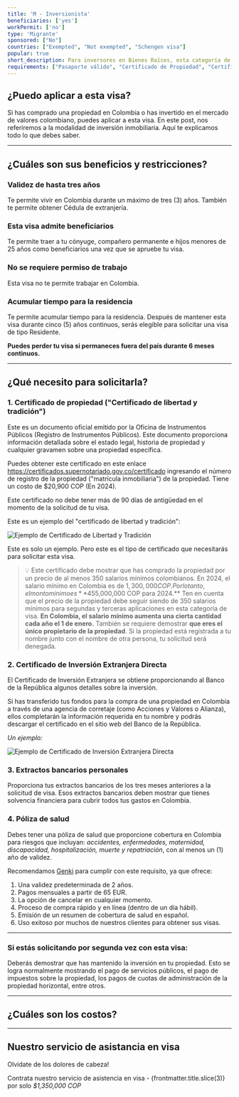 ```yaml
---
title: 'M - Inversionista'
beneficiaries: ['yes']
workPermit: ['no']
type: 'Migrante'
sponsored: ["No"]
countries: ["Exempted", "Not exempted", "Schengen visa"]
popular: true
short_description: Para inversores en Bienes Raíces, esta categoría de visa está abierta a cualquier titular de pasaporte de cualquier nacionalidad, que haya comprado una propiedad en Colombia por al menos 350 Salarios Mínimos Colombianos.
requirements: ["Pasaporte válido", "Certificado de Propiedad", "Certificado de Inversión Extranjera Directa", "Extractos Bancarios", "Seguro de Salud"]
---
```


## ¿Puedo aplicar a esta visa?

Si has comprado una propiedad en Colombia o has invertido en el mercado de valores colombiano, puedes aplicar a esta visa. En este post, nos referiremos a la modalidad de inversión inmobiliaria. Aquí te explicamos todo lo que debes saber.

---

## ¿Cuáles son sus beneficios y restricciones?

### **Validez de hasta tres años**

Te permite vivir en Colombia durante un máximo de tres (3) años. También te permite obtener Cédula de extranjería.

### **Esta visa admite beneficiarios**

Te permite traer a tu cónyuge, compañero permanente e hijos menores de 25 años como beneficiarios una vez que se apruebe tu visa.

### **No se requiere permiso de trabajo**

Esta visa no te permite trabajar en Colombia.

### **Acumular tiempo para la residencia**

Te permite acumular tiempo para la residencia. Después de mantener esta visa durante cinco (5) años continuos, serás elegible para solicitar una visa de tipo Residente.

**Puedes perder tu visa si permaneces fuera del país durante 6 meses continuos.**

---

## ¿Qué necesito para solicitarla?

### 1. Certificado de propiedad ("Certificado de libertad y tradición")

Este es un documento oficial emitido por la Oficina de Instrumentos Públicos (Registro de Instrumentos Públicos). Este documento proporciona información detallada sobre el estado legal, historia de propiedad y cualquier gravamen sobre una propiedad específica.

Puedes obtener este certificado en este enlace https://certificados.supernotariado.gov.co/certificado ingresando el número de registro de la propiedad ("matrícula inmobiliaria") de la propiedad. Tiene un costo de $20,900 COP (En 2024).

Este certificado no debe tener más de 90 días de antigüedad en el momento de la solicitud de tu visa.

Este es un ejemplo del "certificado de libertad y tradición":

<div class="flex items-center justify-center">
    <img src="/CLYT.webp" alt="Ejemplo de Certificado de Libertad y Tradición" />
</div>

Este es solo un ejemplo. Pero este es el tipo de certificado que necesitarás para solicitar esta visa.

> 💡  Este certificado debe mostrar que has comprado la propiedad por un precio de al menos 350 salarios mínimos colombianos. 
En 2024, el salario mínimo en Colombia es de $1,300,000 COP. Por lo tanto, el monto mínimo es **$455,000,000 COP para 2024.**
Ten en cuenta que el precio de la propiedad debe seguir siendo de 350 salarios mínimos para segundas y terceras aplicaciones en esta categoría de visa. **En Colombia, el salario mínimo aumenta una cierta cantidad cada año el 1 de enero.**
También se requiere demostrar **que eres el único propietario de la propiedad**. Si la propiedad está registrada a tu nombre junto con el nombre de otra persona, tu solicitud será denegada.



### **2. Certificado de Inversión Extranjera Directa**

El Certificado de Inversión Extranjera se obtiene proporcionando al Banco de la República algunos detalles sobre la inversión.

Si has transferido tus fondos para la compra de una propiedad en Colombia a través de una agencia de corretaje (como Acciones y Valores o Alianza), ellos completarán la información requerida en tu nombre y podrás descargar el certificado en el sitio web del Banco de la República.

*Un ejemplo:*
<div class="flex items-center justify-center">
    <img src="/CIED.png" alt="Ejemplo de Certificado de Inversión Extranjera Directa" />
</div>

### 3. Extractos bancarios personales

Proporciona tus extractos bancarios de los tres meses anteriores a la solicitud de visa. Esos extractos bancarios deben mostrar que tienes solvencia financiera para cubrir todos tus gastos en Colombia.

### **4. Póliza de salud**

Debes tener una póliza de salud que proporcione cobertura en Colombia para riesgos que incluyan: *accidentes, enfermedades, maternidad, discapacidad, hospitalización, muerte y repatriación*, con al menos un (1) año de validez.

Recomendamos [Genki](https://genki.world/?with=capitaleme) para cumplir con este requisito, ya que ofrece:

1. Una validez predeterminada de 2 años.
2. Pagos mensuales a partir de 65 EUR.
3. La opción de cancelar en cualquier momento.
4. Proceso de compra rápido y en línea (dentro de un día hábil).
5. Emisión de un resumen de cobertura de salud en español.
6. Uso exitoso por muchos de nuestros clientes para obtener sus visas.

---

### **Si estás solicitando por segunda vez con esta visa:**

Deberás demostrar que has mantenido la inversión en tu propiedad. Esto se logra normalmente mostrando el pago de servicios públicos, el pago de impuestos sobre la propiedad, los pagos de cuotas de administración de la propiedad horizontal, entre otros.

---
## ¿Cuáles son los costos?

<VisaCosts
    studyFees="54"
    issuanceFees="270"
    apostille={false}
    translation={false}
/>

---

## Nuestro servicio de asistancia en visa

Olvidate de los dolores de cabeza!

Contrata nuestro servicio de asistencia en visa - {frontmatter.title.slice(3)} por solo *$1,350,000 COP*